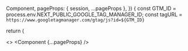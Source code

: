 
  Component,
  pageProps: { session, ...pageProps },
  }) {
const GTM_ID = process.env.NEXT_PUBLIC_GOOGLE_TAG_MANAGER_ID;
const tagURL = `https://www.googletagmanager.com/gtag/js?id=${GTM_ID}`

return (

<>
  <SessionProvider session={session}>
    <Component {...pageProps} />
  </SessionProvider>
  
  <Script src="https://www.googletagmanager.com/gtag/js?id=G-12TT2F9Q5T"strategy='beforeInteractive'/>
  
  <Script
    id="google-tag-manager-header"
    strategy="beforeInteractive"
    dangerouslySetInnerHTML={{
      __html: `
       window.dataLayer = window.dataLayer || [];
      function gtag(){dataLayer.push(arguments);}
      gtag('js', new Date());
      gtag('config', ${GTM_ID});
      `,
    }}
  />
</>
)
}

